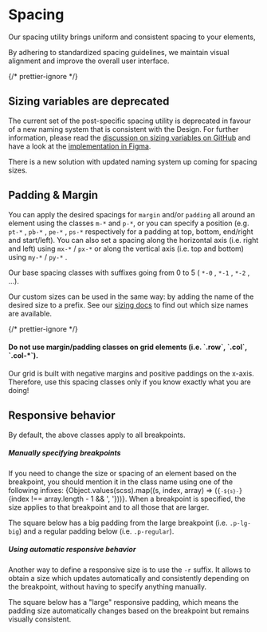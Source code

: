

<Meta of={SpacingStories} />

# Spacing

<div className="lead">
Our spacing utility brings uniform and consistent spacing to your elements,

By adhering to standardized spacing guidelines, we maintain visual alignment and
improve the overall user interface.

</div>

{/* prettier-ignore */}
<div class="alert alert-warning mb-bigger-big">
  <h2 class="alert-heading">Sizing variables are deprecated</h2>
  <p>The current set of the post-specific spacing utility is deprecated in favour of a new naming system that is consistent with the Design. For further information, please read the <a href="https://github.com/swisspost/design-system/discussions/588">discussion on sizing variables on GitHub</a> and have a look at the <a href="https://www.figma.com/file/ojCcgC5Zd12eUSzq6V5m24/Foundations?node-id=3%3A2&t=l8qimsXlxeMLOzs6-0">implementation in Figma</a>.</p>
  <p>There is a new solution with updated naming system up coming for spacing sizes.</p>
</div>

## Padding & Margin

You can apply the desired spacings for `margin` and/or `padding` all around an element using the classes `m-*` and `p-*`, or you can specify a position (e.g. `pt-*` , `pb-*` , `pe-*` , `ps-*` respectively for a padding at top, bottom, end/right and start/left). You can also set a spacing along the horizontal axis (i.e. right and left) using `mx-*` / `px-*` or along the vertical axis (i.e. top and bottom) using `my-*` / `py-*` .

Our base spacing classes with suffixes going from 0 to 5 ( `*-0` , `*-1` , `*-2` , ...).

Our custom sizes can be used in the same way: by adding the name of the desired size to a prefix. See our [sizing docs](/?path=/docs/utilities-sizing--docs) to find out which size names are available.

{/* prettier-ignore */}
<div className="alert alert-warning">
  <h4 className="alert-heading">Do not use margin/padding classes on grid elements (i.e. `.row`, `.col`, `.col-*`).</h4>
  <p>Our grid is built with negative margins and positive paddings on the x-axis. Therefore, use this spacing classes only if you know exactly what you are doing!</p>
</div>

<Canvas sourceState="shown"  of={SpacingStories.Default} />
<div className="hide-col-default">
  <Controls of={SpacingStories.Default} />
</div>

## Responsive behavior

By default, the above classes apply to all breakpoints.

##### Manually specifying breakpoints

If you need to change the size or spacing of an element based on the breakpoint, you should
mention it in the class name using one of the following infixes: {Object.values(scss).map((s, index, array) => (<span><code>{`-${s}-`}</code>{index !== array.length - 1 && ', '}</span>))}.
When a breakpoint is specified, the size applies to that breakpoint and to all those that are
larger.

The square below has a big padding from the large breakpoint (i.e. `.p-lg-big`) and a regular
padding below (i.e. `.p-regular`).

<Canvas of={SpacingStories.responsiveExample} />

##### Using automatic responsive behavior

Another way to define a responsive size is to use the `-r` suffix. It allows to obtain a size which updates automatically and consistently depending on the breakpoint, without having to specify anything manually.

The square below has a "large" responsive padding, which means the padding size
automatically changes based on the breakpoint but remains visually consistent.

<Canvas of={SpacingStories.automaticResponsiveExample} />
